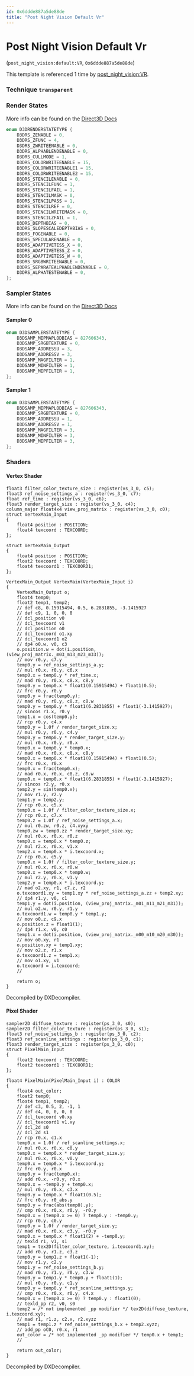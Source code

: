 ```yaml
---
id: 0x6ddde887a5de88de
title: "Post Night Vision Default Vr"
---
```


# Post Night Vision Default Vr
(`post_night_vision:default:VR`, `0x6ddde887a5de88de`)

This template is referenced 1 time by [post_night_vision:VR](/docs/Generated/Render%20Templates/post.render_template_database#post-night-vision-vr).


### Technique `transparent`
### Render States
More info can be found on the [Direct3D Docs](https://learn.microsoft.com/en-us/windows/win32/direct3d9/d3drenderstatetype)
```cpp
enum D3DRENDERSTATETYPE {
	D3DRS_ZENABLE = 0,
	D3DRS_ZFUNC = 4,
	D3DRS_ZWRITEENABLE = 0,
	D3DRS_ALPHABLENDENABLE = 0,
	D3DRS_CULLMODE = 1,
	D3DRS_COLORWRITEENABLE = 15,
	D3DRS_COLORWRITEENABLE1 = 15,
	D3DRS_COLORWRITEENABLE2 = 15,
	D3DRS_STENCILENABLE = 0,
	D3DRS_STENCILFUNC = 1,
	D3DRS_STENCILFAIL = 1,
	D3DRS_STENCILMASK = 0,
	D3DRS_STENCILPASS = 1,
	D3DRS_STENCILREF = 0,
	D3DRS_STENCILWRITEMASK = 0,
	D3DRS_STENCILZFAIL = 1,
	D3DRS_DEPTHBIAS = 0,
	D3DRS_SLOPESCALEDEPTHBIAS = 0,
	D3DRS_FOGENABLE = 0,
	D3DRS_SPECULARENABLE = 0,
	D3DRS_ADAPTIVETESS_X = 0,
	D3DRS_ADAPTIVETESS_Z = 0,
	D3DRS_ADAPTIVETESS_W = 0,
	D3DRS_SRGBWRITEENABLE = 0,
	D3DRS_SEPARATEALPHABLENDENABLE = 0,
	D3DRS_ALPHATESTENABLE = 0,
};
```
### Sampler States
More info can be found on the [Direct3D Docs](https://learn.microsoft.com/en-us/windows/win32/direct3d9/d3dsamplerstatetype)
#### Sampler 0
```cpp
enum D3DSAMPLERSTATETYPE {
	D3DSAMP_MIPMAPLODBIAS = 827606343,
	D3DSAMP_SRGBTEXTURE = 0,
	D3DSAMP_ADDRESSU = 3,
	D3DSAMP_ADDRESSV = 3,
	D3DSAMP_MAGFILTER = 1,
	D3DSAMP_MINFILTER = 1,
	D3DSAMP_MIPFILTER = 1,
};
```
#### Sampler 1
```cpp
enum D3DSAMPLERSTATETYPE {
	D3DSAMP_MIPMAPLODBIAS = 827606343,
	D3DSAMP_SRGBTEXTURE = 0,
	D3DSAMP_ADDRESSU = 1,
	D3DSAMP_ADDRESSV = 1,
	D3DSAMP_MAGFILTER = 3,
	D3DSAMP_MINFILTER = 3,
	D3DSAMP_MIPFILTER = 3,
};
```
### Shaders
#### Vertex Shader
```hlsl
float3 filter_color_texture_size : register(vs_3_0, c5);
float3 ref_noise_settings_a : register(vs_3_0, c7);
float ref_time : register(vs_3_0, c6);
float3 render_target_size : register(vs_3_0, c4);
column_major float4x4 view_proj_matrix : register(vs_3_0, c0);
struct VertexMain_Input
{
    float4 position : POSITION;
    float4 texcoord : TEXCOORD;
};

struct VertexMain_Output
{
    float4 position : POSITION;
    float2 texcoord : TEXCOORD;
    float4 texcoord1 : TEXCOORD1;
};

VertexMain_Output VertexMain(VertexMain_Input i)
{
    VertexMain_Output o;
    float4 temp0;
    float2 temp1, temp2;
    // def c8, 0.15915494, 0.5, 6.2831855, -3.1415927
    // def c9, 1, 0, 0, 0
    // dcl_position v0
    // dcl_texcoord v1
    // dcl_position o0
    // dcl_texcoord o1.xy
    // dcl_texcoord1 o2
    // dp4 o0.w, v0, c3
    o.position.w = dot(i.position, (view_proj_matrix._m03_m13_m23_m33));
    // mov r0.y, c7.y
    temp0.y = ref_noise_settings_a.y;
    // mul r0.x, r0.y, c6.x
    temp0.x = temp0.y * ref_time.x;
    // mad r0.y, r0.x, c8.x, c8.y
    temp0.y = temp0.x * float1(0.15915494) + float1(0.5);
    // frc r0.y, r0.y
    temp0.y = frac(temp0.y);
    // mad r0.y, r0.y, c8.z, c8.w
    temp0.y = temp0.y * float1(6.2831855) + float1(-3.1415927);
    // sincos r1.x, r0.y
    temp1.x = cos(temp0.y);
    // rcp r0.y, c4.x
    temp0.y = 1.0f / render_target_size.x;
    // mul r0.y, r0.y, c4.y
    temp0.y = temp0.y * render_target_size.y;
    // mul r0.x, r0.y, r0.x
    temp0.x = temp0.y * temp0.x;
    // mad r0.x, r0.x, c8.x, c8.y
    temp0.x = temp0.x * float1(0.15915494) + float1(0.5);
    // frc r0.x, r0.x
    temp0.x = frac(temp0.x);
    // mad r0.x, r0.x, c8.z, c8.w
    temp0.x = temp0.x * float1(6.2831855) + float1(-3.1415927);
    // sincos r2.y, r0.x
    temp2.y = sin(temp0.x);
    // mov r1.y, r2.y
    temp1.y = temp2.y;
    // rcp r0.x, c5.x
    temp0.x = 1.0f / filter_color_texture_size.x;
    // rcp r0.z, c7.x
    temp0.z = 1.0f / ref_noise_settings_a.x;
    // mul r0.zw, r0.z, c4.xyxy
    temp0.zw = temp0.zz * render_target_size.xy;
    // mul r0.x, r0.x, r0.z
    temp0.x = temp0.x * temp0.z;
    // mul r2.x, r0.x, v1.x
    temp2.x = temp0.x * i.texcoord.x;
    // rcp r0.x, c5.y
    temp0.x = 1.0f / filter_color_texture_size.y;
    // mul r0.x, r0.x, r0.w
    temp0.x = temp0.x * temp0.w;
    // mul r2.y, r0.x, v1.y
    temp2.y = temp0.x * i.texcoord.y;
    // mad o2.xy, r1, c7.z, r2
    o.texcoord1.xy = temp1.xy * ref_noise_settings_a.zz + temp2.xy;
    // dp4 r1.y, v0, c1
    temp1.y = dot(i.position, (view_proj_matrix._m01_m11_m21_m31));
    // mul o2.w, r0.y, r1.y
    o.texcoord1.w = temp0.y * temp1.y;
    // mov o0.z, c9.x
    o.position.z = float1(1);
    // dp4 r1.x, v0, c0
    temp1.x = dot(i.position, (view_proj_matrix._m00_m10_m20_m30));
    // mov o0.xy, r1
    o.position.xy = temp1.xy;
    // mov o2.z, r1.x
    o.texcoord1.z = temp1.x;
    // mov o1.xy, v1
    o.texcoord = i.texcoord;
    // 

    return o;
}
```
Decompiled by DXDecompiler.
#### Pixel Shader
```hlsl
sampler2D diffuse_texture : register(ps_3_0, s0);
sampler2D filter_color_texture : register(ps_3_0, s1);
float3 ref_noise_settings_b : register(ps_3_0, c2);
float3 ref_scanline_settings : register(ps_3_0, c1);
float3 render_target_size : register(ps_3_0, c0);
struct PixelMain_Input
{
    float2 texcoord : TEXCOORD;
    float2 texcoord1 : TEXCOORD1;
};

float4 PixelMain(PixelMain_Input i) : COLOR
{
    float4 out_color;
    float2 temp0;
    float4 temp1, temp2;
    // def c3, 0.5, 2, -1, 1
    // def c4, 0, 0, 0, 0
    // dcl_texcoord v0.xy
    // dcl_texcoord1 v1.xy
    // dcl_2d s0
    // dcl_2d s1
    // rcp r0.x, c1.x
    temp0.x = 1.0f / ref_scanline_settings.x;
    // mul r0.x, r0.x, c0.y
    temp0.x = temp0.x * render_target_size.y;
    // mul r0.x, r0.x, v0.y
    temp0.x = temp0.x * i.texcoord.y;
    // frc r0.y, r0.x
    temp0.y = frac(temp0.x);
    // add r0.x, -r0.y, r0.x
    temp0.x = -temp0.y + temp0.x;
    // mul r0.y, r0.x, c3.x
    temp0.y = temp0.x * float1(0.5);
    // frc r0.y, r0_abs.y
    temp0.y = frac(abs(temp0).y);
    // cmp r0.x, r0.x, r0.y, -r0.y
    temp0.x = (temp0.x >= 0) ? temp0.y : -temp0.y;
    // rcp r0.y, c0.y
    temp0.y = 1.0f / render_target_size.y;
    // mad r0.x, r0.x, c3.y, -r0.y
    temp0.x = temp0.x * float1(2) + -temp0.y;
    // texld r1, v1, s1
    temp1 = tex2D(filter_color_texture, i.texcoord1.xy);
    // add r0.y, r1.z, c3.z
    temp0.y = temp1.z + float1(-1);
    // mov r1.y, c2.y
    temp1.y = ref_noise_settings_b.y;
    // mad r0.y, r1.y, r0.y, c3.w
    temp0.y = temp1.y * temp0.y + float1(1);
    // mul r0.y, r0.y, c1.y
    temp0.y = temp0.y * ref_scanline_settings.y;
    // cmp r0.x, r0.x, r0.y, c4.x
    temp0.x = (temp0.x >= 0) ? temp0.y : float1(0);
    // texld_pp r2, v0, s0
    temp2 = /* not implemented _pp modifier */ tex2D(diffuse_texture, i.texcoord.xy);
    // mad r1, r1.z, c2.x, r2.xyzz
    temp1 = temp1.z * ref_noise_settings_b.x + temp2.xyzz;
    // add_pp oC0, r0.x, r1
    out_color = /* not implemented _pp modifier */ temp0.x + temp1;
    // 

    return out_color;
}
```
Decompiled by DXDecompiler.
